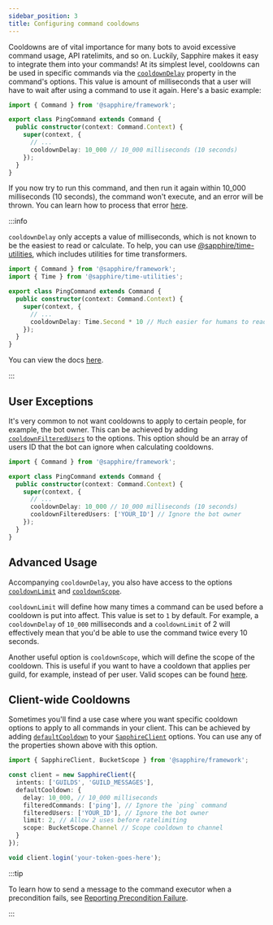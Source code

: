 ```yaml
---
sidebar_position: 3
title: Configuring command cooldowns
---
```


Cooldowns are of vital importance for many bots to avoid excessive command usage, API ratelimits, and so on. Luckily,
Sapphire makes it easy to integrate them into your commands! At its simplest level, cooldowns can be used in specific
commands via the [`cooldownDelay`][cooldowndelay] property in the command's options. This value is amount of
milliseconds that a user will have to wait after using a command to use it again. Here's a basic example:

```typescript ts2esm2cjs|{7}|{7}
import { Command } from '@sapphire/framework';

export class PingCommand extends Command {
  public constructor(context: Command.Context) {
    super(context, {
      // ...
      cooldownDelay: 10_000 // 10_000 milliseconds (10 seconds)
    });
  }
}
```

If you now try to run this command, and then run it again within 10_000 milliseconds (10 seconds), the command won't
execute, and an error will be thrown. You can learn how to process that error [here][reporting-precondition-failure].

:::info

`cooldownDelay` only accepts a value of milliseconds, which is not known to be the easiest to read or calculate. To
help, you can use [@sapphire/time-utilities][timeutils], which includes utilities for time transformers.

```typescript ts2esm2cjs|{8}|{8}
import { Command } from '@sapphire/framework';
import { Time } from '@sapphire/time-utilities';

export class PingCommand extends Command {
  public constructor(context: Command.Context) {
    super(context, {
      // ...
      cooldownDelay: Time.Second * 10 // Much easier for humans to read
    });
  }
}
```

You can view the docs [here][timeenum].

:::

## User Exceptions

It's very common to not want cooldowns to apply to certain people, for example, the bot owner. This can be achieved by
adding [`cooldownFilteredUsers`][cooldownfilteredusers] to the options. This option should be an array of users ID that
the bot can ignore when calculating cooldowns.

```typescript ts2esm2cjs|{8}|{8}
import { Command } from '@sapphire/framework';

export class PingCommand extends Command {
  public constructor(context: Command.Context) {
    super(context, {
      // ...
      cooldownDelay: 10_000 // 10_000 milliseconds (10 seconds)
      cooldownFilteredUsers: ['YOUR_ID'] // Ignore the bot owner
    });
  }
}
```

## Advanced Usage

Accompanying `cooldownDelay`, you also have access to the options [`cooldownLimit`][cooldownlimit] and
[`cooldownScope`][cooldownscope].

`cooldownLimit` will define how many times a command can be used before a cooldown is put into affect. This value is set
to `1` by default. For example, a `cooldownDelay` of `10_000` milliseconds and a `cooldownLimit` of 2 will effectively
mean that you'd be able to use the command twice every 10 seconds.

Another useful option is `cooldownScope`, which will define the scope of the cooldown. This is useful if you want to
have a cooldown that applies per guild, for example, instead of per user. Valid scopes can be found [here][scopes].

## Client-wide Cooldowns

Sometimes you'll find a use case where you want specific cooldown options to apply to all commands in your client. This
can be achieved by adding [`defaultCooldown`][defaultcooldown] to your [`SapphireClient`][sapphire] options. You can use
any of the properties shown above with this option.

```typescript ts2esm2cjs|{5-10}|{5-10}
import { SapphireClient, BucketScope } from '@sapphire/framework';

const client = new SapphireClient({
  intents: ['GUILDS', 'GUILD_MESSAGES'],
  defaultCooldown: {
    delay: 10_000, // 10_000 milliseconds
    filteredCommands: ['ping'], // Ignore the `ping` command
    filteredUsers: ['YOUR_ID'], // Ignore the bot owner
    limit: 2, // Allow 2 uses before ratelimiting
    scope: BucketScope.Channel // Scope cooldown to channel
  }
});

void client.login('your-token-goes-here');
```

:::tip

To learn how to send a message to the command executor when a precondition fails, see [Reporting Precondition
Failure][reporting-precondition-failure].

:::

[cooldowndelay]: ../../Documentation/sapphire-framework/interface/CommandOptions#cooldowndelay
[cooldownfilteredusers]: ../../Documentation/sapphire-framework/interface/CommandOptions#cooldownfilteredusers
[cooldownlimit]: ../../Documentation/sapphire-framework/interface/CommandOptions#cooldownlimit
[cooldownscope]: ../../Documentation/sapphire-framework/interface/CommandOptions#cooldownscope
[defaultcooldown]: ../../Documentation/sapphire-framework/interface/SapphireClientOptions#defaultcooldown
[sapphire]: ../../Documentation/sapphire-framework/class/SapphireClient
[scopes]: ../../Documentation/sapphire-framework/enum/BucketScope
[reporting-precondition-failure]: ./reporting-precondition-failure
[timeutils]: ../../Documentation/sapphire-time-utilities
[timeenum]: ../../Documentation/sapphire-time-utilities/typedefs/Time
